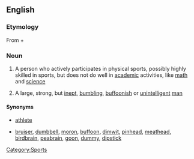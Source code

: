 ==English==

===Etymology===
From {{term|muscle}} + {{term|brain}}

===Noun===
{{en-noun}}

# {{US}} A person who actively participates in physical sports, possibly highly skilled in sports, but does not do well in [[academic]] activities, like [[math]] and [[science]]
# {{context|US|slang|pejorative}} A large, strong, but [[inept]], [[bumbling]], [[buffoon]]ish or [[unintelligent]] [[man]]

====Synonyms====
* {{sense|participant in physical sports}} [[athlete]]
* {{sense|idiot}} [[bruiser]], [[dumbbell]], [[moron]], [[buffoon]], [[dimwit]], [[pinhead]], [[meathead]], [[birdbrain]], [[peabrain]], [[goon]], [[dummy]], [[dipstick]]

[[Category:Sports]]